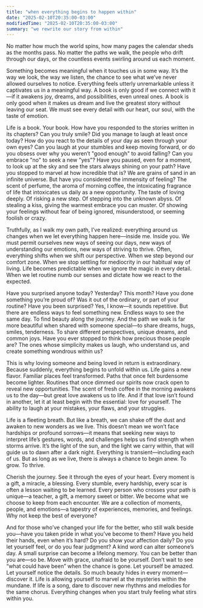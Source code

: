 ```yaml
---
title: "when everything begins to happen within"
date: "2025-02-10T20:35:00-03:00"
modifiedTime: "2025-02-10T20:35:00-03:00"
summary: "we rewrite our story from within"
---
```


No matter how much the world spins, how many pages the calendar sheds as the months pass. No matter the paths we walk, the people who drift through our days, or the countless events swirling around us each moment.

Something becomes meaningful when it touches us in some way. It’s the way we look, the way we listen, the chance to see what we’ve never allowed ourselves to notice. Everything feels utterly unremarkable unless it captivates us in a meaningful way. A book is only good if we connect with it—if it awakens joy, dreams, and possibilities, even unreal ones. A book is only good when it makes us dream and live the greatest story without leaving our seat. We must see every detail with our heart, our soul, with the taste of emotion.

Life is a book. Your book. How have you responded to the stories written in its chapters? Can you truly smile? Did you manage to laugh at least once today? How do you react to the details of your day as seen through your own eyes? Can you laugh at your stumbles and keep moving forward, or do you obsess over why you weren’t "good enough" to avoid falling? Can you embrace "no" to seek a new "yes"? Have you paused, even for a moment, to look up at the sky and see the stars always shining on your path? Have you stopped to marvel at how incredible that is? We are grains of sand in an infinite universe. But have you considered the immensity of feeling? The scent of perfume, the aroma of morning coffee, the intoxicating fragrance of life that intoxicates us daily as a new opportunity. The taste of loving deeply. Of risking a new step. Of stepping into the unknown abyss. Of stealing a kiss, giving the warmest embrace you can muster. Of showing your feelings without fear of being ignored, misunderstood, or seeming foolish or crazy.

Truthfully, as I walk my own path, I’ve realized: everything around us changes when we let everything happen here—inside me. Inside you. We must permit ourselves new ways of seeing our days, new ways of understanding our emotions, new ways of striving to thrive. Often, everything shifts when we shift our perspective. When we step beyond our comfort zone. When we stop settling for mediocrity in our habitual way of living. Life becomes predictable when we ignore the magic in every detail. When we let routine numb our senses and dictate how we react to the expected.

Have you surprised anyone today? Yesterday? This month? Have you done something you’re proud of? Was it out of the ordinary, or part of your routine? Have you been surprised? Yes, I know—it sounds repetitive. But there are endless ways to feel something new. Endless ways to see the same day. To find beauty along the journey. And the path we walk is far more beautiful when shared with someone special—to share dreams, hugs, smiles, tenderness. To share different perspectives, unique dreams, and common joys. Have you ever stopped to think how precious those people are? The ones whose simplicity makes us laugh, who understand us, and create something wondrous within us?

This is why loving someone and being loved in return is extraordinary. Because suddenly, everything begins to unfold within us. Life gains a new flavor. Familiar places feel transformed. Paths that once felt burdensome become lighter. Routines that once dimmed our spirits now crack open to reveal new opportunities. The scent of fresh coffee in the morning awakens us to the day—but great love awakens us to life. And if that love isn’t found in another, let it at least begin with the essential: love for yourself. The ability to laugh at your mistakes, your flaws, and your struggles.

Life is a fleeting breath. But like a breath, we can shake off the dust and awaken to new wonders as we live. This doesn’t mean we won’t face hardships or profound sorrows—it means that seeking new ways to interpret life’s gestures, words, and challenges helps us find strength when storms arrive. It’s the light of the sun, and the light we carry within, that will guide us to dawn after a dark night. Everything is transient—including each of us. But as long as we live, there is always a chance to begin anew. To grow. To thrive.

Cherish the journey. See it through the eyes of your heart. Every moment is a gift, a miracle, a blessing. Every stumble, every hardship, every scar is often a lesson waiting to be learned. Every person who crosses your path is unique—a teacher, a gift, a memory sweet or bitter. We become what we choose to keep from each encounter. We are a collection of moments, people, and emotions—a tapestry of experiences, memories, and feelings. Why not keep the best of everyone?

And for those who’ve changed your life for the better, who still walk beside you—have you taken pride in what you’ve become to them? Have you held their hands, even when it’s hard? Do you show your affection daily? Do you let yourself feel, or do you fear judgment? A kind word can alter someone’s day. A small surprise can become a lifelong memory. You can be better than you are—so be. Move with grace, unafraid to be yourself. Don’t wait to see “what could have been” when the chance is gone. Let yourself be amazed. Let yourself notice the details. So much beauty hides in every moment—discover it. Life is allowing yourself to marvel at the mysteries within the mundane. If life is a song, dare to discover new rhythms and melodies for the same chorus. Everything changes when you start truly feeling what stirs within you.
